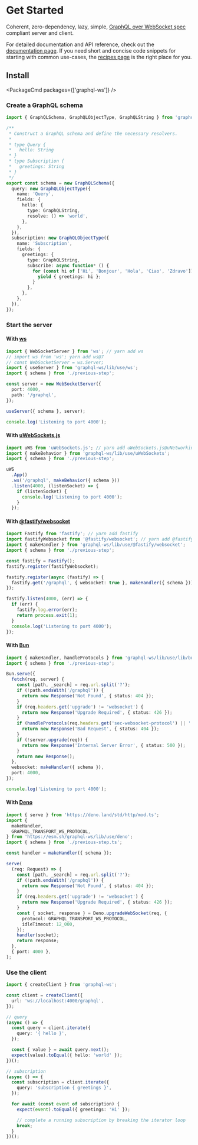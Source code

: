 
# Get Started

Coherent, zero-dependency, lazy, simple, [GraphQL over WebSocket spec](https://github.com/enisdenjo/graphql-sse/blob/master/PROTOCOL.md) compliant server and client.

For detailed documentation and API reference, check out the [documentation page](/docs). If you need short and concise code snippets for starting with common use-cases, the [recipes page](/recipes) is the right place for you.

## Install

<PackageCmd packages={['graphql-ws']} />

### Create a GraphQL schema

```ts
import { GraphQLSchema, GraphQLObjectType, GraphQLString } from 'graphql';

/**
 * Construct a GraphQL schema and define the necessary resolvers.
 *
 * type Query {
 *   hello: String
 * }
 * type Subscription {
 *   greetings: String
 * }
 */
export const schema = new GraphQLSchema({
  query: new GraphQLObjectType({
    name: 'Query',
    fields: {
      hello: {
        type: GraphQLString,
        resolve: () => 'world',
      },
    },
  }),
  subscription: new GraphQLObjectType({
    name: 'Subscription',
    fields: {
      greetings: {
        type: GraphQLString,
        subscribe: async function* () {
          for (const hi of ['Hi', 'Bonjour', 'Hola', 'Ciao', 'Zdravo']) {
            yield { greetings: hi };
          }
        },
      },
    },
  }),
});
```

### Start the server

#### With [ws](https://github.com/websockets/ws)

```ts
import { WebSocketServer } from 'ws'; // yarn add ws
// import ws from 'ws'; yarn add ws@7
// const WebSocketServer = ws.Server;
import { useServer } from 'graphql-ws/lib/use/ws';
import { schema } from './previous-step';

const server = new WebSocketServer({
  port: 4000,
  path: '/graphql',
});

useServer({ schema }, server);

console.log('Listening to port 4000');
```

#### With [uWebSockets.js](https://github.com/uNetworking/uWebSockets.js)

```ts
import uWS from 'uWebSockets.js'; // yarn add uWebSockets.js@uNetworking/uWebSockets.js#<tag>
import { makeBehavior } from 'graphql-ws/lib/use/uWebSockets';
import { schema } from './previous-step';

uWS
  .App()
  .ws('/graphql', makeBehavior({ schema }))
  .listen(4000, (listenSocket) => {
    if (listenSocket) {
      console.log('Listening to port 4000');
    }
  });
```

#### With [@fastify/websocket](https://github.com/fastify/fastify-websocket)

```ts
import Fastify from 'fastify'; // yarn add fastify
import fastifyWebsocket from '@fastify/websocket'; // yarn add @fastify/websocket
import { makeHandler } from 'graphql-ws/lib/use/@fastify/websocket';
import { schema } from './previous-step';

const fastify = Fastify();
fastify.register(fastifyWebsocket);

fastify.register(async (fastify) => {
  fastify.get('/graphql', { websocket: true }, makeHandler({ schema }));
});

fastify.listen(4000, (err) => {
  if (err) {
    fastify.log.error(err);
    return process.exit(1);
  }
  console.log('Listening to port 4000');
});
```

#### With [Bun](https://bun.sh)

```ts
import { makeHandler, handleProtocols } from 'graphql-ws/lib/use/lib/bun';
import { schema } from './previous-step';

Bun.serve({
  fetch(req, server) {
    const [path, _search] = req.url.split('?');
    if (!path.endsWith('/graphql')) {
      return new Response('Not Found', { status: 404 });
    }
    if (req.headers.get('upgrade') != 'websocket') {
      return new Response('Upgrade Required', { status: 426 });
    }
    if (handleProtocols(req.headers.get('sec-websocket-protocol') || '')) {
      return new Response('Bad Request', { status: 404 });
    }
    if (!server.upgrade(req)) {
      return new Response('Internal Server Error', { status: 500 });
    }
    return new Response();
  },
  websocket: makeHandler({ schema }),
  port: 4000,
});

console.log('Listening to port 4000');
```

#### With [Deno](https://deno.com/runtime)

```ts
import { serve } from 'https://deno.land/std/http/mod.ts';
import {
  makeHandler,
  GRAPHQL_TRANSPORT_WS_PROTOCOL,
} from 'https://esm.sh/graphql-ws/lib/use/deno';
import { schema } from './previous-step.ts';

const handler = makeHandler({ schema });

serve(
  (req: Request) => {
    const [path, _search] = req.url.split('?');
    if (!path.endsWith('/graphql')) {
      return new Response('Not Found', { status: 404 });
    }
    if (req.headers.get('upgrade') != 'websocket') {
      return new Response('Upgrade Required', { status: 426 });
    }
    const { socket, response } = Deno.upgradeWebSocket(req, {
      protocol: GRAPHQL_TRANSPORT_WS_PROTOCOL,
      idleTimeout: 12_000,
    });
    handler(socket);
    return response;
  },
  { port: 4000 },
);
```

### Use the client

```ts
import { createClient } from 'graphql-ws';

const client = createClient({
  url: 'ws://localhost:4000/graphql',
});

// query
(async () => {
  const query = client.iterate({
    query: '{ hello }',
  });

  const { value } = await query.next();
  expect(value).toEqual({ hello: 'world' });
})();

// subscription
(async () => {
  const subscription = client.iterate({
    query: 'subscription { greetings }',
  });

  for await (const event of subscription) {
    expect(event).toEqual({ greetings: 'Hi' });

    // complete a running subscription by breaking the iterator loop
    break;
  }
})();
```
